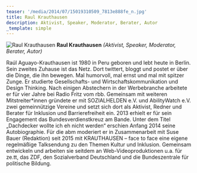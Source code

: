 ```yaml
---
teaser: '/media/2014/07/15019310509_7813e888fe_n.jpg'
title: Raul Krauthausen
description: Aktivist, Speaker, Moderator, Berater, Autor
_template: simple
---
```


![Raul Krauthausen](/media/2014/07/15019310509_7813e888fe_n.jpg 'Raul Krauthausen') **Raul Krauthausen** _(Aktivist, Speaker, Moderator, Berater, Autor)_

Raúl Aguayo-Krauthausen ist 1980 in Peru geboren und lebt heute in Berlin. Sein zweites Zuhause ist das Netz. Dort twittert, bloggt und postet er über die Dinge, die ihn bewegen. Mal humorvoll, mal ernst und mal mit spitzer Zunge. Er studierte Gesellschafts- und Wirtschaftskommunikation und Design Thinking. Nach einigen Abstechern in der Werbebranche arbeitete er für vier Jahre bei Radio Fritz vom rbb. Gemeinsam mit weiteren Mitstreiter\*innen gründete er mit SOZIALHELDEN e.V. und AbilityWatch e.V. zwei gemeinnützige Vereine und setzt sich dort als Aktivist, Redner und Berater für Inklusion und Barrierefreiheit ein. 2013 erhielt er für sein Engagement das Bundesverdienstkreuz am Bande. Unter dem Titel „Dachdecker wollte ich eh nicht werden“ erschien Anfang 2014 seine Autobiographie. Für die abm moderiert er in Zusammenarbeit mit Suse Bauer (Redaktion) seit 2015 mit KRAUTHAUSEN – face to face eine eigene regelmäßige Talksendung zu den Themen Kultur und Inklusion. Gemeinsam entwickeln und arbeiten sie seitdem an Web-Videoproduktionen u.a. für ze.tt, das ZDF, den Sozialverband Deutschland und die Bundeszentrale für politische Bildung.
